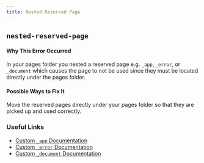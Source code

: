 ```yaml
---
title: Nested Reserved Page
---
```


## `nested-reserved-page`

#### Why This Error Occurred

In your pages folder you nested a reserved page e.g. `_app`, `_error`, or `_document` which causes the page to not be used since they must be located directly under the pages folder.

#### Possible Ways to Fix It

Move the reserved pages directly under your pages folder so that they are picked up and used correctly.

### Useful Links

- [Custom `_app` Documentation](https://nextjs.org/docs/advanced-features/custom-app)
- [Custom `_error` Documentation](https://nextjs.org/docs/advanced-features/custom-error-page)
- [Custom `_document` Documentation](https://nextjs.org/docs/advanced-features/custom-document)
